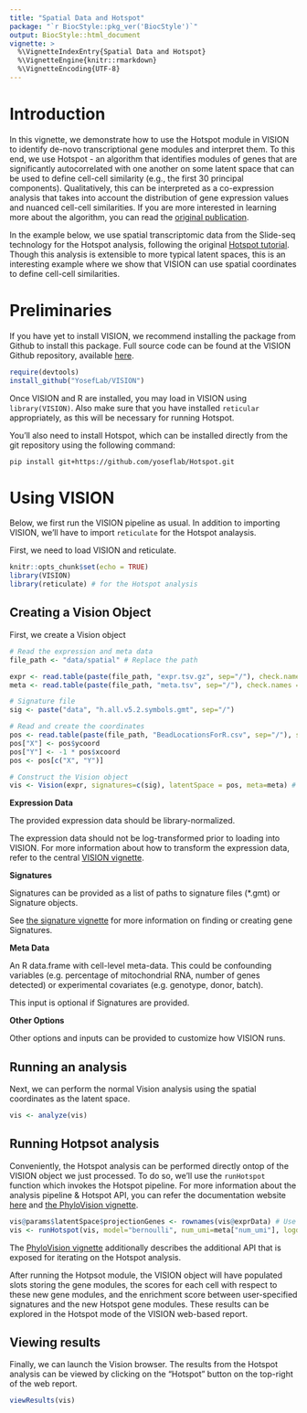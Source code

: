 ```yaml
---
title: "Spatial Data and Hotspot"
package: "`r BiocStyle::pkg_ver('BiocStyle')`"
output: BiocStyle::html_document
vignette: >
  %\VignetteIndexEntry{Spatial Data and Hotspot}
  %\VignetteEngine{knitr::rmarkdown}
  %\VignetteEncoding{UTF-8}
---
```


# Introduction
In this vignette, we demonstrate how to use the Hotspot module in VISION to identify de-novo transcriptional gene modules and interpret them. To this end, we use Hotspot - an algorithm that identifies modules of genes that are significantly autocorrelated with one another on some latent space that can be used to define cell-cell similarity (e.g., the first 30 principal components). Qualitatively, this can be interpreted as a co-expression analysis that takes into account the distribution of gene expression values and nuanced cell-cell similarities. If you are more interested in learning more about the algorithm, you can read the [original publication](https://www.cell.com/cell-systems/fulltext/S2405-4712(21)00114-9).

In the example below, we use spatial transcriptomic data from the Slide-seq technology for the Hotspot analysis, following the original [Hotspot tutorial](https://yoseflab.github.io/Hotspot/Spatial_Tutorial.html). Though this analysis is extensible to more typical latent spaces, this is an interesting example where we show that VISION can use spatial coordinates to define cell-cell similarities.

# Preliminaries

If you have yet to install VISION, we recommend installing the package from Github to install this package. Full source code can be found at the VISION Github repository, available [here](http://www.github.com/YosefLab/VISION).

```r{eval=FALSE}
require(devtools)
install_github("YosefLab/VISION")
```

Once VISION and R are installed, you may load in VISION using `library(VISION)`. Also make sure that you have installed `reticular` appropriately, as this will be necessary for running Hotspot.

You'll also need to install Hotspot, which can be installed directly from the git repository using the following command:

```
pip install git+https://github.com/yoseflab/Hotspot.git
```

# Using VISION

Below, we first run the VISION pipeline as usual. In addition to importing VISION, we'll have to import `reticulate` for the Hotspot analaysis.

First, we need to load VISION and reticulate.
```r
knitr::opts_chunk$set(echo = TRUE)
library(VISION)
library(reticulate) # for the Hotspot analysis
```

## Creating a Vision Object

First, we create a Vision object
```r
# Read the expression and meta data
file_path <- "data/spatial" # Replace the path

expr <- read.table(paste(file_path, "expr.tsv.gz", sep="/"), check.names = FALSE, sep = "\t")
meta <- read.table(paste(file_path, "meta.tsv", sep="/"), check.names = FALSE, sep = "\t", row.names = 1, header=TRUE)

# Signature file
sig <- paste("data", "h.all.v5.2.symbols.gmt", sep="/")

# Read and create the coordinates
pos <- read.table(paste(file_path, "BeadLocationsForR.csv", sep="/"), sep=",", check.names = FALSE, row.names=1, header=TRUE)
pos["X"] <- pos$ycoord
pos["Y"] <- -1 * pos$xcoord
pos <- pos[c("X", "Y")]

# Construct the Vision object
vis <- Vision(expr, signatures=c(sig), latentSpace = pos, meta=meta) # TODO add relevant signatures
```
**Expression Data**

The provided expression data should be library-normalized.

The expression data should not be log-transformed prior to loading into VISION. For more information about how to transform the expression data, refer to the central [VISION vignette](VISION-vignette.html).

**Signatures**

Signatures can be provided as a list of paths to signature files (\*.gmt) or Signature objects.

See [the signature vignette](Signatures.html) for more information on finding or creating gene Signatures.

**Meta Data**

An R data.frame with cell-level meta-data.  This could be confounding variables (e.g. percentage of mitochondrial RNA, number of genes detected) or experimental covariates (e.g. genotype, donor, batch).

This input is optional if Signatures are provided.

**Other Options**

Other options and inputs can be provided to customize how VISION runs.

## Running an analysis

Next, we can perform the normal Vision analysis using the spatial coordinates as the latent space.

``` r
vis <- analyze(vis)
```

## Running Hotpsot analysis

Conveniently, the Hotspot analysis can be performed directly ontop of the VISION object we just processed. To do so, we'll use the `runHotspot` function which invokes the Hotspot pipeline. For more information about the analysis pipeline & Hotspot API, you can refer the documentation website [here](https://yoseflab.github.io/Hotspot/index.html) and [the PhyloVision vignette](phyloVision.html).
```r
vis@params$latentSpace$projectionGenes <- rownames(vis@exprData) # Use all genes.
vis <- runHotspot(vis, model="bernoulli", num_umi=meta["num_umi"], logdata=FALSE)
```

The [PhyloVision vignette](phyloVision.html) additionally describes the additional API that is exposed for iterating on the Hotspot analysis.

After running the Hotpsot module, the VISION object will have populated slots storing the gene modules, the scores for each cell with respect to these new gene modules, and the enrichment score between user-specified signatures and the new Hotspot gene modules. These results can be explored in the Hotspot mode of the VISION web-based report.

## Viewing results
Finally, we can launch the Vision browser. The results from the Hotspot analysis can be viewed by clicking on the "Hotspot" button on the top-right of the web report.
```r
viewResults(vis)
```
